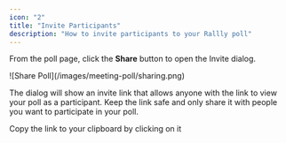 ```yaml
---
icon: "2"
title: "Invite Participants"
description: "How to invite participants to your Rallly poll"
---
```


From the poll page, click the **Share** button to open the Invite dialog.

<Frame>![Share Poll](/images/meeting-poll/sharing.png)</Frame>

The dialog will show an invite link that allows anyone with the link to view your poll as a participant.
Keep the link safe and only share it with people you want to participate in your poll.

<Tip>Copy the link to your clipboard by clicking on it</Tip>
